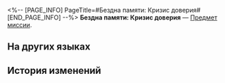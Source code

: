 <%-- [PAGE_INFO]
PageTitle=#Бездна памяти: Кризис доверия#
[END_PAGE_INFO] --%>
{{Предмет Инфобокс
|id          = 140330
|Изображение = Предмет Бездна памяти- Кризис доверия.png
|Тип         = Предмет миссии
|Инвентарь   = Миссии
|Редкость    = 3
|Эффект      = 
|Описание    = «Космическая станция пережила настоящую катастрофу, мы до сих пор приходим в себя... но есть те, кто пытается воспользоваться возникшим хаосом и разжечь конфликт среди сотрудников.<br />Наши люди становятся всё более недоверчивыми к руководству. Наверное, для Асты это тоже стало головной болью».
}}
'''Бездна памяти: Кризис доверия''' — [[Предмет миссии]].

==На других языках==
{{На других языках
|en   = Cognition Chasm: Confidence Crisis
|zhs  = 记忆盲点·信任危机
|zht  = 記憶盲點•信任危機
|ja   = 記憶の盲点・信頼の危機
|ko   = 기억의 맹점•신뢰 위기
|es   = Laguna mental: Crisis de confianza
|fr   = Bribes de souvenirs&nbsp;: Crise de confiance
|ru   = Бездна памяти: Кризис доверия
|th   = จุดบอดความทรงจำ: วิกฤตความเชื่อมั่น
|vi   = Điểm Mù Ký Ức - Nguy Cơ Về Lòng Tin
|de   = Erinnerungslücke: Vertrauenskrise
|id   = Titik Buta Memori: Krisis Kepercayaan
|pt   = Abismo de Cognição: Crise de Confiança
}}

==История изменений==
{{История изменений|3.5}}